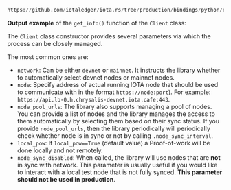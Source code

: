 ```python reference
https://github.com/iotaledger/iota.rs/tree/production/bindings/python/examples/01_get_info.py
```

**Output example** of the `get_info()` function of the `Client` class:

<GetInfoOutput />

<LoadBalancerHealthChecks />

The `Client` class constructor provides several parameters via which the process can be closely managed.

The most common ones are:

- `network`: Can be either `devnet` or `mainnet`. It instructs the library whether to automatically select devnet
  nodes or mainnet nodes.
- `node`: Specify address of actual running IOTA node that should be used to communicate with in the format
  `https://node:port`). For example: `https://api.lb-0.h.chrysalis-devnet.iota.cafe:443`.
- `node_pool_urls`: The library also supports managing a pool of nodes. You can provide a list of nodes and the
  library manages the access to them automatically by selecting them based on their sync status. If you provide
  `node_pool_urls`, then the library periodically will periodically check whether node is in sync or not by calling
  `.node_sync_interval`.
- `local_pow`: If `local_pow==True` (default value) a Proof-of-work will be done locally and not remotely.
- `node_sync_disabled`: When called, the library will use nodes that are **not** in sync with network. This
  parameter is usually useful if you would like to interact with a local test node that is not fully synced. **This
  parameter should not be used in production**.
